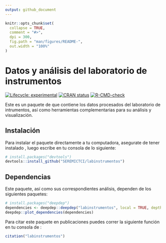 ```yaml
---
output: github_document
---
```


<!-- README.md is generated from README.Rmd. Please edit that file -->

```r
knitr::opts_chunk$set(
  collapse = TRUE,
  comment = "#>",
  dpi = 300,
  fig.path = "man/figures/README-",
  out.width = "100%"
)
```

# Datos y análisis del laboratorio de instrumentos

<!-- badges: start -->
[![Lifecycle: experimental](https://img.shields.io/badge/lifecycle-experimental-orange.svg)](https://lifecycle.r-lib.org/articles/stages.html#experimental)
[![CRAN status](https://www.r-pkg.org/badges/version/labinstrumentos)](https://CRAN.R-project.org/package=labinstrumentos)
[![R-CMD-check](https://github.com/SEREMICTCI/labinstrumentos/workflows/R-CMD-check/badge.svg)](https://github.com/SEREMICTCI/labinstrumentos/actions)
<!-- badges: end -->

Este es un paquete de <i class="fab fa-r-project"></i> que contiene los datos procesados del laboratorio de intrumentos, así como herramientas complementarias para su análisis y visualización.

## Instalación

Para instalar el paquete directamente a tu computadora, asegurate de tener instalado <i class="fab fa-r-project"></i>, luego escribe en tu consola de <i class="fab fa-r-project"></i> lo siguiente:

``` r
# install.packages("devtools")
devtools::install_github("SEREMICTCI/labinstrumentos")
```

## Dependencias

Este paquete, así como sus correspondientes análisis, dependen de los siguientes paquetes:

```r
# install.packages("deepdep")
dependencies <- deepdep::deepdep("labinstrumentos", local = TRUE, depth = 3)
deepdep::plot_dependencies(dependencies)
```


Para citar este paquete en publicaciones puedes correr la siguiente función en tu consola de <i class="fab fa-r-project"></i>:

```r
citation("labinstrumentos")
```
